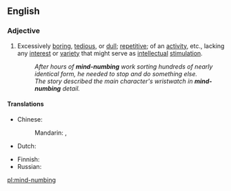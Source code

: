 {{also|mindnumbing}}
==English==

===Adjective===
{{head|en|adjective|head=[[mind]]-[[numbing]]}}

# {{lb|en|idiomatic}} Excessively [[boring]], [[tedious]], or [[dull]]; [[repetitive]]; of an [[activity]], etc., lacking any [[interest]] or [[variety]] that might serve as [[intellectual]] [[stimulation]].
#: ''After hours of '''mind-numbing''' work sorting hundreds of nearly identical form, he needed to stop and do something else.''
#: ''The story described the main character's wristwatch in '''mind-numbing''' detail.''

====Translations====
{{trans-top|excessively boring}}
* Chinese:
*: Mandarin: {{t|cmn|[[讓]][[人]][[心煩意亂]][[的]]|sc=Hani}}, {{t|cmn|[[让]][[人]][[心烦意乱]][[的]]|tr=ràng rén xīnfányìluàn de|sc=Hani}}
* Dutch: {{t+|nl|geestdodend}}
{{trans-mid}}
* Finnish: {{t+|fi|turruttava}}
* Russian: {{t+|ru|отупля́ющий}}
{{trans-bottom}}

[[pl:mind-numbing]]
